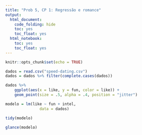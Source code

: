 ```yaml
---
title: "Prob 5, CP 1: Regressão e romance"
output:
  html_document:
    code_folding: hide
    toc: yes
    toc_float: yes
  html_notebook:
    toc: yes
    toc_float: yes
---
```


```r
knitr::opts_chunk$set(echo = TRUE)
```

```r
dados = read.csv("speed-dating.csv")
dados = dados %>% filter(complete.cases(dados)) 
```

```r
dados %>% 
    ggplot(aes(x = like, y = fun, color = like)) + 
    geom_point(size = .5, alpha = .4, position = "jitter")
```

```r
modelo = lm(like ~ fun + intel, 
               data = dados)

tidy(modelo)
```

```r
glance(modelo)
```